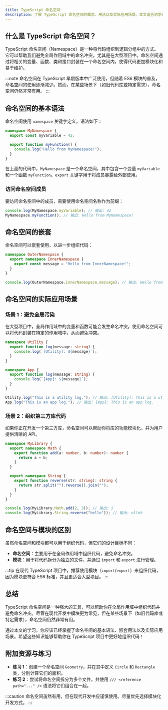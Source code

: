 ```yaml
---
title: TypeScript 命名空间
description: 了解 TypeScript 命名空间的概念、用法以及实际应用场景。本文适合初学者，通过代码示例和逐步讲解帮助你掌握命名空间的核心知识。
---
```


## 什么是 TypeScript 命名空间？

TypeScript 命名空间（Namespace）是一种将代码组织到逻辑分组中的方式。它可以帮助我们避免全局作用域中的命名冲突，尤其是在大型项目中。命名空间通过将相关的变量、函数、类和接口封装在一个命名空间内，使得代码更加模块化和易于维护。

:::note
命名空间在 TypeScript 早期版本中广泛使用，但随着 ES6 模块的普及，命名空间的使用逐渐减少。然而，在某些场景下（如旧代码库或特定需求），命名空间仍然非常有用。
:::

## 命名空间的基本语法

命名空间使用 `namespace` 关键字定义，语法如下：

```typescript
namespace MyNamespace {
  export const myVariable = 42;

  export function myFunction() {
    console.log("Hello from MyNamespace!");
  }
}
```

在上面的代码中，`MyNamespace` 是一个命名空间，其中包含一个变量 `myVariable` 和一个函数 `myFunction`。`export` 关键字用于将成员暴露给外部使用。

### 访问命名空间成员

要访问命名空间中的成员，需要使用命名空间名称作为前缀：

```typescript
console.log(MyNamespace.myVariable); // 输出: 42
MyNamespace.myFunction(); // 输出: Hello from MyNamespace!
```

## 命名空间的嵌套

命名空间可以嵌套使用，以进一步组织代码：

```typescript
namespace OuterNamespace {
  export namespace InnerNamespace {
    export const message = "Hello from InnerNamespace!";
  }
}

console.log(OuterNamespace.InnerNamespace.message); // 输出: Hello from InnerNamespace!
```

## 命名空间的实际应用场景

### 场景 1：避免全局污染

在大型项目中，全局作用域中的变量和函数可能会发生命名冲突。使用命名空间可以将代码封装在特定的作用域中，从而避免冲突。

```typescript
namespace Utility {
  export function log(message: string) {
    console.log(`[Utility]: ${message}`);
  }
}

namespace App {
  export function log(message: string) {
    console.log(`[App]: ${message}`);
  }
}

Utility.log("This is a utility log."); // 输出: [Utility]: This is a utility log.
App.log("This is an app log."); // 输出: [App]: This is an app log.
```

### 场景 2：组织第三方库代码

如果你正在开发一个第三方库，命名空间可以帮助你将库的功能模块化，并为用户提供清晰的 API。

```typescript
namespace MyLibrary {
  export namespace Math {
    export function add(a: number, b: number): number {
      return a + b;
    }
  }

  export namespace String {
    export function reverse(str: string): string {
      return str.split("").reverse().join("");
    }
  }
}

console.log(MyLibrary.Math.add(2, 3)); // 输出: 5
console.log(MyLibrary.String.reverse("hello")); // 输出: olleh
```

## 命名空间与模块的区别

虽然命名空间和模块都可以用于组织代码，但它们的设计目标不同：

- **命名空间**：主要用于在全局作用域中组织代码，避免命名冲突。
- **模块**：用于将代码拆分为独立的文件，并通过 `import` 和 `export` 进行管理。

:::tip
在现代 TypeScript 项目中，推荐使用模块（`import`/`export`）来组织代码，因为模块更符合 ES6 标准，并且更适合大型项目。
:::

## 总结

TypeScript 命名空间是一种强大的工具，可以帮助你在全局作用域中组织代码并避免命名冲突。尽管在现代开发中模块更为常见，但在某些场景下（如旧代码库或特定需求），命名空间仍然非常有用。

通过本文的学习，你应该已经掌握了命名空间的基本语法、嵌套用法以及实际应用场景。希望这些知识能够帮助你在 TypeScript 项目中更好地组织代码！

## 附加资源与练习

- **练习 1**：创建一个命名空间 `Geometry`，并在其中定义 `Circle` 和 `Rectangle` 类，分别计算它们的面积。
- **练习 2**：尝试将命名空间拆分为多个文件，并使用 `/// <reference path="..." />` 语法将它们组合在一起。

:::caution
命名空间虽然有用，但在现代开发中应谨慎使用。尽量优先选择模块化开发方式。
:::